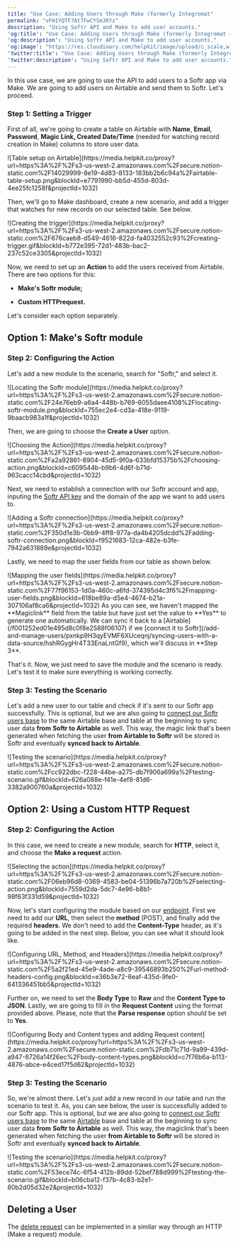 ```yaml
---
title: "Use Case: Adding Users through Make (formerly Integromat"
permalink: "vFH1YQTF7At7FwCYSmJKYz"
description: "Using Softr API and Make to add user accounts."
'og:title': "Use Case: Adding Users through Make (formerly Integromat – Softr Help Docs"
'og:description': "Using Softr API and Make to add user accounts."
'og:image': "https://res.cloudinary.com/helpkit/image/upload/c_scale,w_700,q_auto/v1674219840/softrdocs_meta_OG_Image_Url_258f31c013.png"
'twitter:title': "Use Case: Adding Users through Make (formerly Integromat – Softr Help Docs"
'twitter:description': "Using Softr API and Make to add user accounts."
---
```

In this use case, we are going to use the API to add users to a Softr app via Make. We are going to add users on Airtable and send them to Softr. Let's proceed.

### **Step 1: Setting a Trigger**

First of all, we're going to create a table on Airtable with **Name**, **Email**, **Password**, **Magic Link, Created Date/Time** (needed for watching record creation in Make) columns to store user data.
<Frame caption="Table setup on Airtable">![Table setup on Airtable](https://media.helpkit.co/proxy?url=https%3A%2F%2Fs3-us-west-2.amazonaws.com%2Fsecure.notion-static.com%2F14029999-8e19-4d83-8133-183bb2b6c94a%2Fairtable-table-setup.png&blockId=e7791990-bb5d-455d-803d-4ee25fc1258f&projectId=1032)</Frame>

Then, we'll go to Make dashboard, create a new scenario, and add a trigger that watches for new records on our selected table. See below.
<Frame caption="Creating the trigger">![Creating the trigger](https://media.helpkit.co/proxy?url=https%3A%2F%2Fs3-us-west-2.amazonaws.com%2Fsecure.notion-static.com%2F676caeb8-d549-4616-822d-fa4032552c93%2Fcreating-trigger.gif&blockId=b772e395-72d1-483b-bac2-237c52ce3305&projectId=1032)</Frame>

Now, we need to set up an **Action** to add the users received from Airtable. There are two options for this:

* **Make's Softr module;**

* **Custom HTTPrequest.**

Let's consider each option separately.

## Option 1: Make's Softr module

### **Step 2: Configuring the Action**

Let's add a new module to the scenario, search for "Softr," and select it.
<Frame caption="Locating the Softr module">![Locating the Softr module](https://media.helpkit.co/proxy?url=https%3A%2F%2Fs3-us-west-2.amazonaws.com%2Fsecure.notion-static.com%2F24e76eb9-a6a4-448b-b769-6055daee4108%2Flocating-softr-module.png&blockId=755ec2e4-cd3a-418e-9119-9baacb983a1f&projectId=1032)</Frame>

Then, we are going to choose the **Create a User** option.
<Frame caption="Choosing the Action">![Choosing the Action](https://media.helpkit.co/proxy?url=https%3A%2F%2Fs3-us-west-2.amazonaws.com%2Fsecure.notion-static.com%2Fa2a92861-8904-45d5-9f0a-633bfd15375b%2Fchoosing-action.png&blockId=c609544b-b9b6-4d6f-b71d-963cacc14cbd&projectId=1032)</Frame>

Next, we need to establish a connection with our Softr account and app, inputing the [Softr API key](/softr-api/tTFQ5vSAUozj5MsKixMH8C/api-setup-and-endpoints/j1PrTZxt7pv3iZCnZ5Fp19) and the domain of the app we want to add users to.
<Frame caption="Adding a Softr connection">![Adding a Softr connection](https://media.helpkit.co/proxy?url=https%3A%2F%2Fs3-us-west-2.amazonaws.com%2Fsecure.notion-static.com%2F350d1e3b-0bb9-4ff8-977a-da4b4205dcdd%2Fadding-softr-connection.png&blockId=f9521683-12ca-482e-b3fe-7942a631889e&projectId=1032)</Frame>

Lastly, we need to map the user fields from our table as shown below.
<Frame caption="Mapping the user fields">![Mapping the user fields](https://media.helpkit.co/proxy?url=https%3A%2F%2Fs3-us-west-2.amazonaws.com%2Fsecure.notion-static.com%2F77f96153-1d0a-460c-a6fd-374395d4c3f6%2Fmapping-user-fields.png&blockId=618be89a-d5e4-4674-b21a-307106af8ca6&projectId=1032)</Frame>
<Tip>As you can see, we haven't mapped the **Magiclink** field from the table but have just set the value to **Yes** to generate one automatically. We can sync it back to a [Airtable](/f001252ed01e495d8c0f8e2588f06107) if we [connect it to Softr](/add-and-manage-users/pxnkp9H3qyEVMF6XUceqnj/syncing-users-with-a-data-source/hshRGygHr4T33EnaLntGf9), which we'll discuss in **Step 3**.</Tip>

That's it. Now, we just need to save the module and the scenario is ready. Let's test it to make sure everything is working correctly.

### **Step 3: Testing the Scenario**

Let's add a new user to our table and check if it's sent to our Softr app successfully.
<Tip>This is optional, but we are also going to [connect our Softr users base](/add-and-manage-users/pxnkp9H3qyEVMF6XUceqnj/syncing-users-with-a-data-source/hshRGygHr4T33EnaLntGf9) to the same Airtable base and table at the beginning to sync user data **from** **Softr to Airtable** as well. This way, the magic link that's been generated when fetching the user **from Airtable to Softr** will be stored in Softr and eventually **synced back to Airtable**.</Tip>
<Frame caption="Testing the scenario">![Testing the scenario](https://media.helpkit.co/proxy?url=https%3A%2F%2Fs3-us-west-2.amazonaws.com%2Fsecure.notion-static.com%2Fcc922dbc-f228-44be-a275-db7f906a699a%2Ftesting-scenario.gif&blockId=626a088e-f41e-4ef8-81d6-3382a900760a&projectId=1032)</Frame>

## Option 2: Using a Custom HTTP Request

### **Step 2: Configuring the Action**

In this case, we need to create a new module, search for **HTTP**, select it, and choose the **Make a request** action.
<Frame caption="Selecting the action">![Selecting the action](https://media.helpkit.co/proxy?url=https%3A%2F%2Fs3-us-west-2.amazonaws.com%2Fsecure.notion-static.com%2F06eb96d8-0369-4583-be04-51396b7a720b%2Fselecting-action.png&blockId=7559d2da-5dc7-4e96-b8b1-98f63f331d59&projectId=1032)</Frame>

Now, let's start configuring the module based on our [endpoint](/softr-api/tTFQ5vSAUozj5MsKixMH8C/api-setup-and-endpoints/j1PrTZxt7pv3iZCnZ5Fp19). First we need to add our **URL**, then select the **method** (POST), and finally add the required **headers**. We don't need to add the **Content-Type** header, as it's going to be added in the next step. Below, you can see what it should look like.
<Frame caption="Configuring URL, Method, and Headers">![Configuring URL, Method, and Headers](https://media.helpkit.co/proxy?url=https%3A%2F%2Fs3-us-west-2.amazonaws.com%2Fsecure.notion-static.com%2F5a2f21ed-45e9-4ade-a8c9-39546893b250%2Furl-method-headers-config.png&blockId=e36b3e72-6eaf-435d-9fe0-641336451bb5&projectId=1032)</Frame>

Further on, we need to set the **Body Type** to **Raw** and the **Content Type to JSON**. Lastly, we are going to fill in the **Request Content** using the format provided above. Please, note that the **Parse response** option should be set to **Yes**.
<Frame caption="Configuring Body and Content types and adding Request content">![Configuring Body and Content types and adding Request content](https://media.helpkit.co/proxy?url=https%3A%2F%2Fs3-us-west-2.amazonaws.com%2Fsecure.notion-static.com%2Fdb71c71d-9a99-439d-a947-6726a14f26ec%2Fbody-content-types.png&blockId=c7f76b6a-b113-4876-abce-e4ced17f5d62&projectId=1032)</Frame>

### **Step 3: Testing the Scenario**

So, we're almost there. Let's just add a new record in our table and run the scenario to test it. As, you can see below, the user is successfully added to our Softr app.
<Tip>This is optional, but we are also going to [connect our Softr users base](/add-and-manage-users/pxnkp9H3qyEVMF6XUceqnj/syncing-users-with-a-data-source/hshRGygHr4T33EnaLntGf9) to the same [Airtable](/f001252ed01e495d8c0f8e2588f06107) base and table at the beginning to sync user data **from** **Softr to Airtable** as well. This way, the magiclink that's been generated when fetching the user **from Airtable to Softr** will be stored in Softr and eventually **synced back to Airtable**.</Tip>
<Frame caption="Testing the scenario">![Testing the scenario](https://media.helpkit.co/proxy?url=https%3A%2F%2Fs3-us-west-2.amazonaws.com%2Fsecure.notion-static.com%2F53ece74c-6f54-412b-89dd-52bef788d999%2Ftesting-the-scenario.gif&blockId=b06cba12-f37b-4c83-b2e1-80b2d05d32e2&projectId=1032)</Frame>

## Deleting a User

The [delete request](/softr-api/tTFQ5vSAUozj5MsKixMH8C/api-setup-and-endpoints/j1PrTZxt7pv3iZCnZ5Fp19) can be implemented in a similar way through an HTTP (Make a request) module.